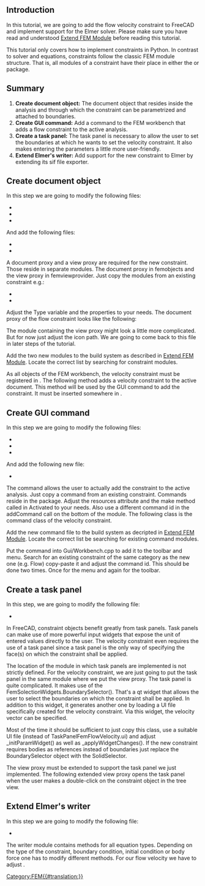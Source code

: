 <languages/>

{{TutorialInfo
|Topic= Add FEM Constraint
|Level=
|Time=
|Author=[[User:M42kus|M42kus]]
|FCVersion=
|Files=
}}

== Introduction ==

In this tutorial, we are going to add the flow velocity constraint to FreeCAD and implement support for the Elmer solver. Please make sure you have read and understood [[Extend_FEM_Module|Extend FEM Module]] before reading this tutorial.

This tutorial only covers how to implement constraints in Python. In contrast to solver and equations, constraints follow the classic FEM module structure. That is, all modules of a constraint have their place in either the {{Incode|femobjects}} or {{Incode|femviewprovider}} package.

== Summary ==

# '''Create document object:''' The document object that resides inside the analysis and through which the constraint can be parametrized and attached to boundaries.
# '''Create GUI command:''' Add a command to the FEM workbench that adds a flow constraint to the active analysis.
# '''Create a task panel:''' The task panel is necessary to allow the user to set the boundaries at which he wants to set the velocity constraint. It also makes entering the parameters a little more user-friendly.
# '''Extend Elmer's writer:''' Add support for the new constraint to Elmer by extending its sif file exporter.

== Create document object ==

In this step we are going to modify the following files:
* {{FileName|src/Mod/Fem/CMakeLists.txt}}
* {{FileName|src/Mod/Fem/App/CMakeLists.txt}}
* {{FileName|src/Mod/Fem/ObjectsFem.py}}

And add the following files:
* {{FileName|src/Mod/Fem/femobjects/constraint_flowvelocity.py}}
* {{FileName|src/Mod/Fem/femviewprovider/view_constraint_flowvelocity.py}}

A document proxy and a view proxy are required for the new constraint. Those reside in separate modules. The document proxy in femobjects and the view proxy in femviewprovider. Just copy the modules from an existing constraint e.g.:
* {{FileName|femobjects/constraint_selfweight.py}}
* {{FileName|femviewprovider/view_constraint_selfweight.py}}

Adjust the Type variable and the properties to your needs. The document proxy of the flow constraint looks like the following:

{{Code|code=
class Proxy(FemConstraint.Proxy):
    Type = "Fem::ConstraintFlowVelocity"
    def __init__(self, obj):
        super(Proxy, self).__init__(obj)
        obj.addProperty(
            "App::PropertyFloat", "VelocityX",
            "Parameter", "Body heat flux")
        obj.addProperty(
            "App::PropertyBool", "VelocityXEnabled",
            "Parameter", "Body heat flux")
        obj.addProperty(
            "App::PropertyFloat", "VelocityY",
            "Parameter", "Body heat flux")
        obj.addProperty(
            "App::PropertyBool", "VelocityYEnabled",
            "Parameter", "Body heat flux")
        obj.addProperty(
            "App::PropertyFloat", "VelocityZ",
            "Parameter", "Body heat flux")
        obj.addProperty(
            "App::PropertyBool", "VelocityZEnabled",
            "Parameter", "Body heat flux")
        obj.addProperty(
            "App::PropertyBool", "NormalToBoundary",
            "Parameter", "Body heat flux")
}}

The module containing the view proxy might look a little more complicated. But for now just adjust the icon path. We are going to come back to this file in later steps of the tutorial.

{{Code|code=
class ViewProxy(FemConstraint.ViewProxy):
    def getIcon(self):
        return ":/icons/fem-constraint-flow-velocity.svg"
}}

Add the two new modules to the build system as described in [[Extend_FEM_Module|Extend FEM Module]]. Locate the correct list by searching for constraint modules.

As all objects of the FEM workbench, the velocity constraint must be registered in {{Incode|ObjectsFem.py}}. The following method adds a velocity constraint to the active document. This method will be used by the GUI command to add the constraint. It must be inserted somewhere in {{Incode|ObjectsFem.py}}.

{{Code|code=
def makeConstraintFlowVelocity(name="FlowVelocity"):
    obj = FreeCAD.ActiveDocument.addObject("Fem::ConstraintPython", name)
    import femobjects.constraint_flowvelocity
    femobjects.constraint_flowvelocity.Proxy(obj)
    if FreeCAD.GuiUp:
        import femviewprovider.view_constraint_flowvelocity
        femviewprovider.view_constraint_flowvelocity.ViewProxy(obj.ViewObject)
    return obj
}}

== Create GUI command ==

In this step we are going to modify the following files:
* {{FileName|src/Mod/Fem/CMakeLists.txt}}
* {{FileName|src/Mod/Fem/App/CMakeLists.txt}}
* {{FileName|src/Mod/Fem/Gui/Workbench.cpp}}

And add the following new file:
* {{FileName|src/Mod/Fem/femobjects/constraint_flowvelocity.py}}

The command allows the user to actually add the constraint to the active analysis. Just copy a command from an existing constraint. Commands reside in the {{Incode|femviewprovider}} package. Adjust the resources attribute and the make method called in Activated to your needs. Also use a different command id in the addCommand call on the bottom of the module. The following class is the command class of the velocity constraint.

{{Code|code=
class Command(FemCommands.FemCommands):

    def __init__(self):
        super(Command, self).__init__()
        self.resources = {
            'Pixmap': 'fem-constraint-flow-velocity',
            'MenuText': QtCore.QT_TRANSLATE_NOOP(
                "FEM_ConstraintFlowVelocity",
                "Constraint Velocity"),
            'ToolTip': QtCore.QT_TRANSLATE_NOOP(
                "FEM_ConstraintFlowVelocity",
                "Creates a FEM constraint body heat flux")}
        self.is_active = 'with_analysis'

    def Activated(self):
        App.ActiveDocument.openTransaction(
            "Create FemConstraintFlowVelocity")
        Gui.addModule("ObjectsFem")
        Gui.doCommand(
            "FemGui.getActiveAnalysis().Member += "
            "[ObjectsFem.makeConstraintFlowVelocity()]")

Gui.addCommand('FEM_AddConstraintFlowVelocity', Command())
}}

Add the new command file to the build system as decripted in [[Extend_FEM_Module|Extend FEM Module]]. Locate the correct list be searching for existing command modules.

Put the command into Gui/Workbench.cpp to add it to the toolbar and menu. Search for an existing constraint of the same category as the new one (e.g. Flow) copy-paste it and adjust the command id. This should be done two times. Once for the menu and again for the toolbar.

== Create a task panel ==

In this step, we are going to modify the following file:
* {{FileName|src/Mod/Fem/femviewprovider/view_constraint_flowvelocity.py}}

In FreeCAD, constraint objects benefit greatly from task panels. Task panels can make use of more powerful input widgets that expose the unit of entered values directly to the user. The velocity constraint even requires the use of a task panel since a task panel is the only way of specifying the face(s) on which the constraint shall be applied.

The location of the module in which task panels are implemented is not strictly defined. For the velocity constraint, we are just going to put the task panel in the same module where we put the view proxy. The task panel is quite complicated. It makes use of the FemSolectionWidgets.BoundarySelector(). That's a qt widget that allows the user to select the boundaries on which the constraint shall be applied. In addition to this widget, it generates another one by loading a UI file specifically created for the velocity constraint. Via this widget, the velocity vector can be specified.

Most of the time it should be sufficient to just copy this class, use a suitable UI file (instead of TaskPanelFemFlowVelocity.ui) and adjust _initParamWidget() as well as _applyWidgetChanges(). If the new constraint requires bodies as references instead of boundaries just replace the BoundarySelector object with the SolidSelector.

{{Code|code=
class _TaskPanel(object):

    def __init__(self, obj):
        self._obj = obj
        self._refWidget = FemSelectionWidgets.BoundarySelector()
        # self._refWidget = FemSelectionWidgets.SolidSelector()
        self._refWidget.setReferences(obj.References)
        self._paramWidget = Gui.PySideUic.loadUi(
            App.getHomePath() + "Mod/Fem/femviewprovider/TaskPanelFemFlowVelocity.ui")
        self._initParamWidget()
        self.form = [self._refWidget, self._paramWidget]
        analysis = FemMisc.findAnalysisOfMember(obj)
        self._mesh = FemMisc.getSingleMember(analysis, "Fem::FemMeshObject")
        self._part = self._mesh.Part if self._mesh is not None else None
        self._partVisible = None
        self._meshVisible = None

    def open(self):
        if self._mesh is not None and self._part is not None:
            self._meshVisible = self._mesh.ViewObject.isVisible()
            self._partVisible = self._part.ViewObject.isVisible()
            self._mesh.ViewObject.hide()
            self._part.ViewObject.show()

    def reject(self):
        self._restoreVisibility()
        return True

    def accept(self):
        if self._obj.References != self._refWidget.references():
            self._obj.References = self._refWidget.references()
        self._applyWidgetChanges()
        self._obj.Document.recompute()
        self._restoreVisibility()
        return True

    def _restoreVisibility(self):
        if self._mesh is not None and self._part is not None:
            if self._meshVisible:
                self._mesh.ViewObject.show()
            else:
                self._mesh.ViewObject.hide()
            if self._partVisible:
                self._part.ViewObject.show()
            else:
                self._part.ViewObject.hide()

    def _initParamWidget(self):
        unit = "m/s"
        self._paramWidget.velocityXTxt.setText(
            str(self._obj.VelocityX) + unit)
        self._paramWidget.velocityYTxt.setText(
            str(self._obj.VelocityY) + unit)
        self._paramWidget.velocityZTxt.setText(
            str(self._obj.VelocityZ) + unit)
        self._paramWidget.velocityXBox.setChecked(
            not self._obj.VelocityXEnabled)
        self._paramWidget.velocityYBox.setChecked(
            not self._obj.VelocityYEnabled)
        self._paramWidget.velocityZBox.setChecked(
            not self._obj.VelocityZEnabled)
        self._paramWidget.normalBox.setChecked(
            self._obj.NormalToBoundary)

    def _applyWidgetChanges(self):
        unit = "m/s"
        self._obj.VelocityXEnabled = \
            not self._paramWidget.velocityXBox.isChecked()
        if self._obj.VelocityXEnabled:
            quantity = Units.Quantity(self._paramWidget.velocityXTxt.text())
            self._obj.VelocityX = float(quantity.getValueAs(unit))
        self._obj.VelocityYEnabled = \
            not self._paramWidget.velocityYBox.isChecked()
        if self._obj.VelocityYEnabled:
            quantity = Units.Quantity(self._paramWidget.velocityYTxt.text())
            self._obj.VelocityY = float(quantity.getValueAs(unit))
        self._obj.VelocityZEnabled = \
            not self._paramWidget.velocityZBox.isChecked()
        if self._obj.VelocityZEnabled:
            quantity = Units.Quantity(self._paramWidget.velocityZTxt.text())
            self._obj.VelocityZ = float(quantity.getValueAs(unit))
        self._obj.NormalToBoundary = self._paramWidget.normalBox.isChecked()
}}

The view proxy must be extended to support the task panel we just implemented. The following extended view proxy opens the task panel when the user makes a double-click on the constraint object in the tree view.

{{Code|code=
class ViewProxy(FemConstraint.ViewProxy):

    def getIcon(self):
        return ":/icons/fem-constraint-flow-velocity.svg"

    def setEdit(self, vobj, mode=0):
        task = _TaskPanel(vobj.Object)
        Gui.Control.showDialog(task)

    def unsetEdit(self, vobj, mode=0):
        Gui.Control.closeDialog()

    def doubleClicked(self, vobj):
        if Gui.Control.activeDialog():
            Gui.Control.closeDialog()
        Gui.ActiveDocument.setEdit(vobj.Object.Name)
        return True
}}

== Extend Elmer's writer ==

In this step we are going to modify the following file:
* {{FileName|src/Mod/Fem/femsolver/elmer/writer.py}}

The writer module contains methods for all equation types. Depending on the type of the constraint, boundary condition, initial condition or body force one has to modify different methods. For our flow velocity we have to adjust {{Incode|_handleFlowBndConditions(...)}}.

{{Code|code=
def _handleFlowBndConditions(self):
    for obj in self._getMember("Fem::ConstraintFlowVelocity"):
        if obj.References:
            for name in obj.References[0][1]:
                if obj.VelocityXEnabled:
                    velocity = getFromUi(obj.VelocityX, "m/s", "L/T")
                    self._boundary(name, "Velocity 1", velocity)
                if obj.VelocityYEnabled:
                    velocity = getFromUi(obj.VelocityY, "m/s", "L/T")
                    self._boundary(name, "Velocity 2", velocity)
                if obj.VelocityZEnabled:
                    velocity = getFromUi(obj.VelocityZ, "m/s", "L/T")
                    self._boundary(name, "Velocity 3", velocity)
                if obj.NormalToBoundary:
                    self._boundary(name, "Normal-Tangential Velocity", True)
            self._handled(obj)
}}


[[Category:FEM{{#translation:}}]]